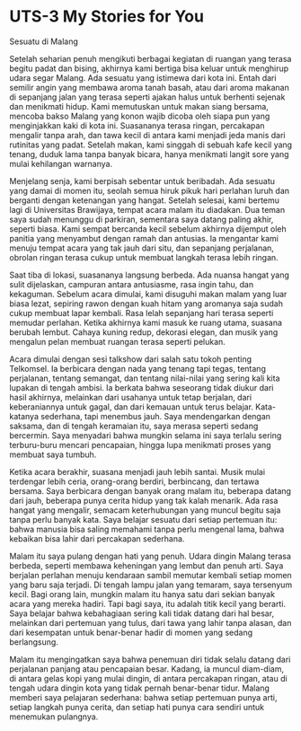 # UTS-3 My Stories for You

Sesuatu di Malang

Setelah seharian penuh mengikuti berbagai kegiatan di ruangan yang terasa begitu padat dan bising, akhirnya kami bertiga bisa keluar untuk menghirup udara segar Malang. Ada sesuatu yang istimewa dari kota ini. Entah dari semilir angin yang membawa aroma tanah basah, atau dari aroma makanan di sepanjang jalan yang terasa seperti ajakan halus untuk berhenti sejenak dan menikmati hidup. Kami memutuskan untuk makan siang bersama, mencoba bakso Malang yang konon wajib dicoba oleh siapa pun yang menginjakkan kaki di kota ini. Suasananya terasa ringan, percakapan mengalir tanpa arah, dan tawa kecil di antara kami menjadi jeda manis dari rutinitas yang padat. Setelah makan, kami singgah di sebuah kafe kecil yang tenang, duduk lama tanpa banyak bicara, hanya menikmati langit sore yang mulai kehilangan warnanya.

Menjelang senja, kami berpisah sebentar untuk beribadah. Ada sesuatu yang damai di momen itu, seolah semua hiruk pikuk hari perlahan luruh dan berganti dengan ketenangan yang hangat. Setelah selesai, kami bertemu lagi di Universitas Brawijaya, tempat acara malam itu diadakan. Dua teman saya sudah menunggu di parkiran, sementara saya datang paling akhir, seperti biasa. Kami sempat bercanda kecil sebelum akhirnya dijemput oleh panitia yang menyambut dengan ramah dan antusias. Ia mengantar kami menuju tempat acara yang tak jauh dari situ, dan sepanjang perjalanan, obrolan ringan terasa cukup untuk membuat langkah terasa lebih ringan.

Saat tiba di lokasi, suasananya langsung berbeda. Ada nuansa hangat yang sulit dijelaskan, campuran antara antusiasme, rasa ingin tahu, dan kekaguman. Sebelum acara dimulai, kami disuguhi makan malam yang luar biasa lezat, sepiring rawon dengan kuah hitam yang aromanya saja sudah cukup membuat lapar kembali. Rasa lelah sepanjang hari terasa seperti memudar perlahan. Ketika akhirnya kami masuk ke ruang utama, suasana berubah lembut. Cahaya kuning redup, dekorasi elegan, dan musik yang mengalun pelan membuat ruangan terasa seperti pelukan.

Acara dimulai dengan sesi talkshow dari salah satu tokoh penting Telkomsel. Ia berbicara dengan nada yang tenang tapi tegas, tentang perjalanan, tentang semangat, dan tentang nilai-nilai yang sering kali kita lupakan di tengah ambisi. Ia berkata bahwa seseorang tidak diukur dari hasil akhirnya, melainkan dari usahanya untuk tetap berjalan, dari keberaniannya untuk gagal, dan dari kemauan untuk terus belajar. Kata-katanya sederhana, tapi menembus jauh. Saya mendengarkan dengan saksama, dan di tengah keramaian itu, saya merasa seperti sedang bercermin. Saya menyadari bahwa mungkin selama ini saya terlalu sering terburu-buru mencari pencapaian, hingga lupa menikmati proses yang membuat saya tumbuh.

Ketika acara berakhir, suasana menjadi jauh lebih santai. Musik mulai terdengar lebih ceria, orang-orang berdiri, berbincang, dan tertawa bersama. Saya berbicara dengan banyak orang malam itu, beberapa datang dari jauh, beberapa punya cerita hidup yang tak kalah menarik. Ada rasa hangat yang mengalir, semacam keterhubungan yang muncul begitu saja tanpa perlu banyak kata. Saya belajar sesuatu dari setiap pertemuan itu: bahwa manusia bisa saling memahami tanpa perlu mengenal lama, bahwa kebaikan bisa lahir dari percakapan sederhana.

Malam itu saya pulang dengan hati yang penuh. Udara dingin Malang terasa berbeda, seperti membawa keheningan yang lembut dan penuh arti. Saya berjalan perlahan menuju kendaraan sambil memutar kembali setiap momen yang baru saja terjadi. Di tengah lampu jalan yang temaram, saya tersenyum kecil. Bagi orang lain, mungkin malam itu hanya satu dari sekian banyak acara yang mereka hadiri. Tapi bagi saya, itu adalah titik kecil yang berarti. Saya belajar bahwa kebahagiaan sering kali tidak datang dari hal besar, melainkan dari pertemuan yang tulus, dari tawa yang lahir tanpa alasan, dan dari kesempatan untuk benar-benar hadir di momen yang sedang berlangsung.

Malam itu mengingatkan saya bahwa penemuan diri tidak selalu datang dari perjalanan panjang atau pencapaian besar. Kadang, ia muncul diam-diam, di antara gelas kopi yang mulai dingin, di antara percakapan ringan, atau di tengah udara dingin kota yang tidak pernah benar-benar tidur. Malang memberi saya pelajaran sederhana: bahwa setiap pertemuan punya arti, setiap langkah punya cerita, dan setiap hati punya cara sendiri untuk menemukan pulangnya.
